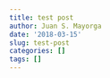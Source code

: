 ```yaml
---
title: test post
author: Juan S. Mayorga
date: '2018-03-15'
slug: test-post
categories: []
tags: []
---
```


